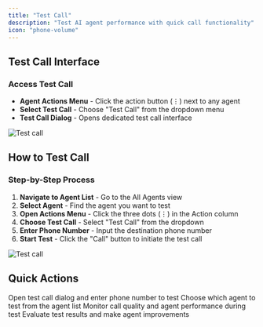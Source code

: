 ```yaml
---
title: "Test Call"
description: "Test AI agent performance with quick call functionality"
icon: "phone-volume"
---
```


## Test Call Interface

### Access Test Call
- **Agent Actions Menu** - Click the action button (⋮) next to any agent
- **Select Test Call** - Choose "Test Call" from the dropdown menu
- **Test Call Dialog** - Opens dedicated test call interface

![Test call](/images/ai/dashbaord-test-call.png)

## How to Test Call

### Step-by-Step Process
1. **Navigate to Agent List** - Go to the All Agents view
2. **Select Agent** - Find the agent you want to test
3. **Open Actions Menu** - Click the three dots (⋮) in the Action column
4. **Choose Test Call** - Select "Test Call" from the dropdown
5. **Enter Phone Number** - Input the destination phone number
6. **Start Test** - Click the "Call" button to initiate the test call

![Test call](/images/ai/dashbaord-test-call1.png)

## Quick Actions

<CardGroup cols={2}>
  <Card title="Start Test Call" icon="phone">
    Open test call dialog and enter phone number to test
  </Card>
  <Card title="Agent Selection" icon="robot">
    Choose which agent to test from the agent list
  </Card>
  <Card title="Call Monitoring" icon="eye">
    Monitor call quality and agent performance during test
  </Card>
  <Card title="Performance Review" icon="chart-line">
    Evaluate test results and make agent improvements
  </Card>
</CardGroup> 